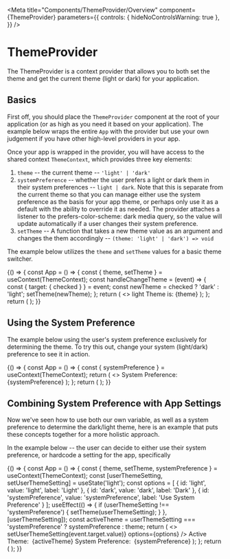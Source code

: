 
<Meta
  title="Components/ThemeProvider/Overview"
  component={ThemeProvider}
  parameters={{
    controls: { hideNoControlsWarning: true },
  }}
/>

# ThemeProvider

The ThemeProvider is a context provider that allows you to both set the theme and get the current theme (light or dark) for your application.

## Basics

First off, you should place the `ThemeProvider` component at the root of your application (or as high as you need it based on your application).
The example below wraps the entire `App` with the provider but use your own judgement if you have other high-level providers in your app.

Once your app is wrapped in the provider, you will have access to the shared context `ThemeContext`, which provides three key elements:

1. `theme` -- the current theme -- `'light' | 'dark'`
2. `systemPreference` -- whether the user prefers a light or dark them in their system preferences -- `light | dark`. Note that this is separate from the 
current theme so that you can manage either use the system preference as the basis for your app theme, or perhaps only use it as a default with the ability to
override it as needed. The provider attaches a listener to the prefers-color-scheme: dark media query, so the value will update automatically if a user changes their
system preference.
3. `setTheme` -- A function that takes a new theme value as an argument and changes the them accordingly -- `(theme: 'light' | 'dark') => void`

The example below utilizes the `theme` and `setTheme` values for a basic theme switcher.

<Canvas isExpanded>
  <Story name="Basics">
    {() => {
      const App = () => {
        const { theme, setTheme } = useContext(ThemeContext);
        const handleChangeTheme = (event) => {
          const { target: { checked } } = event;
          const newTheme = checked ? 'dark' : 'light';
          setTheme(newTheme);
        };
        return (
          <>
            <Box direction="row" childGap="xs" alignItems="center" margin="0 0 md 0">
              <Box fontWeight="bold" display="inline">light</Box>
              <Toggle
                isChecked={theme === 'dark'}
                onChange={handleChangeTheme}
                label="dark"
              />
            </Box>
            <Box
              padding="lg"
              color={theme === 'light' ? 'grey-dark' : 'grey-lighter'}
              background={theme === 'light' ? 'white' : 'grey-darker'}
              radius="md"
              borderWidth="xs"
              borderColor={theme === 'light' ? 'grey-lighter' : 'grey-darker'}
            >
              <Box as="span" direction="row">Theme is:&nbsp;<Box fontWeight="bold" as="span">{theme}</Box></Box>
            </Box>
          </>
        );
      };
      return (
        <ThemeProvider>
          <App />
        </ThemeProvider>
      );
    }}
  </Story>
</Canvas>


## Using the System Preference

The example below using the user's system preference exclusively for determining the theme. To try this out,
change your system (light/dark) preference to see it in action.

<Canvas isExpanded>
  <Story name="System Preference">
    {() => {
      const App = () => {
        const { systemPreference } = useContext(ThemeContext);
        return (
          <>
            <Box
              padding="lg"
              color={systemPreference === 'light' ? 'grey-dark' : 'grey-lighter'}
              background={systemPreference === 'light' ? 'white' : 'grey-darker'}
              radius="md"
              borderWidth="xs"
              borderColor={systemPreference === 'light' ? 'grey-lighter' : 'grey-darker'}
            >
              <Box as="span" direction="row">
                System Preference:&nbsp;
                <Box fontWeight="bold" as="span" style={{ color: 'inherit' }}>
                  {systemPreference}
                </Box>
              </Box>
            </Box>
          </>
        );
      };
      return (
        <ThemeProvider>
          <App />
        </ThemeProvider>
      );
    }}
  </Story>
</Canvas>

## Combining System Preference with App Settings

Now we've seen how to use both our own variable, as well as a system preference to determine the dark/light theme,
here is an example that puts these concepts together for a more holistic approach.

In the example below -- the user can decide to either use their system preference, or hardcode a setting for the app, specifically

<Canvas isExpanded>
  <Story name="Recommended Approach">
    {() => {
      const App = () => {
        const { theme, setTheme, systemPreference } = useContext(ThemeContext);
        const [userThemeSetting, setUserThemeSetting] = useState('light');
        const options = [
          {
            id: 'light',
            value: 'light',
            label: 'Light'
          }, {
            id: 'dark',
            value: 'dark',
            label: 'Dark'
          }, {
            id: 'systemPreference',
            value: 'systemPreference',
            label: 'Use System Preference'
          }
        ];
        useEffect(() => {
          if (userThemeSetting !== 'systemPreference') {
            setTheme(userThemeSetting);
          }
        }, [userThemeSetting]);
        const activeTheme = userThemeSetting === 'systemPreference' ? systemPreference : theme;
        return (
          <>
            <Box direction="row" childGap="xs" alignItems="center" margin="0 0 md 0">
              <RadioGroup
                name="userThemeSetting"
                value={userThemeSetting}
                onChange={event => setUserThemeSetting(event.target.value)}
                options={options}
              />
            </Box>
            <Box
              padding="lg"
              color={activeTheme === 'light' ? 'grey-dark' : 'grey-lighter'}
              background={activeTheme === 'light' ? 'white' : 'grey-darker'}
              radius="md"
              borderWidth="xs"
              borderColor={activeTheme === 'light' ? 'grey-lighter' : 'grey-darker'}
            >
              <Box childGap="sm">
                <Box as="span" direction="row">
                  Active Theme:&nbsp;
                  <Box fontWeight="bold" as="span" style={{ color: 'inherit' }}>
                    {activeTheme}
                  </Box>
                </Box>
                <Box as="span" direction="row">
                  System Preference:&nbsp;
                  <Box fontWeight="bold" as="span" style={{ color: 'inherit' }}>
                    {systemPreference}
                  </Box>
                </Box>
              </Box>
            </Box>
          </>
        );
      };
      return (
        <ThemeProvider>
          <App />
        </ThemeProvider>
      );
    }}
  </Story>
</Canvas>